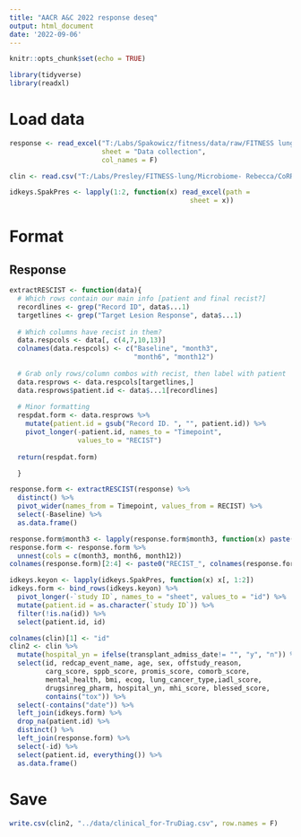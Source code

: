 ```yaml
---
title: "AACR A&C 2022 response deseq"
output: html_document
date: '2022-09-06'
---
```


```r
knitr::opts_chunk$set(echo = TRUE)

library(tidyverse)
library(readxl)
```

# Load data

```r
response <- read_excel("T:/Labs/Spakowicz/fitness/data/raw/FITNESS lung RECIST final collection.xlsx",
                       sheet = "Data collection",
                       col_names = F)

clin <- read.csv("T:/Labs/Presley/FITNESS-lung/Microbiome- Rebecca/CoRR5512FITNESSCalcu_DATA_2022-05-31_0923.csv", stringsAsFactors = F)

idkeys.SpakPres <- lapply(1:2, function(x) read_excel(path =                                             "T:/Labs/Presley/FITNESS-lung/Microbiome- Rebecca/OSU-18055 shared patient log.xlsx",
                                             sheet = x))
```

# Format

## Response

```r
extractRESCIST <- function(data){
  # Which rows contain our main info [patient and final recist?]
  recordlines <- grep("Record ID", data$...1)
  targetlines <- grep("Target Lesion Response", data$...1)
  
  # Which columns have recist in them?
  data.respcols <- data[, c(4,7,10,13)]
  colnames(data.respcols) <- c("Baseline", "month3", 
                               "month6", "month12")
  
  # Grab only rows/column combos with recist, then label with patient
  data.resprows <- data.respcols[targetlines,]
  data.resprows$patient.id <- data$...1[recordlines]
  
  # Minor formatting
  respdat.form <- data.resprows %>%
    mutate(patient.id = gsub("Record ID. ", "", patient.id)) %>%
    pivot_longer(-patient.id, names_to = "Timepoint",
                 values_to = "RECIST")
  
  return(respdat.form)

  }
```

```r
response.form <- extractRESCIST(response) %>%
  distinct() %>%
  pivot_wider(names_from = Timepoint, values_from = RECIST) %>%
  select(-Baseline) %>%
  as.data.frame() 

response.form$month3 <- lapply(response.form$month3, function(x) paste(x, collapse = ", "))
response.form <- response.form %>%
  unnest(cols = c(month3, month6, month12))
colnames(response.form)[2:4] <- paste0("RECIST_", colnames(response.form[2:4]))
```

```r
idkeys.keyon <- lapply(idkeys.SpakPres, function(x) x[, 1:2])
idkeys.form <- bind_rows(idkeys.keyon) %>%
  pivot_longer(-`study ID`, names_to = "sheet", values_to = "id") %>%
  mutate(patient.id = as.character(`study ID`)) %>%
  filter(!is.na(id)) %>%
  select(patient.id, id)

colnames(clin)[1] <- "id"
clin2 <- clin %>%
  mutate(hospital_yn = ifelse(transplant_admiss_date!= "", "y", "n")) %>%
  select(id, redcap_event_name, age, sex, offstudy_reason, 
         carg_score, sppb_score, promis_score, comorb_score,
         mental_health, bmi, ecog, lung_cancer_type,iadl_score,
         drugsinreg_pharm, hospital_yn, mhi_score, blessed_score,
         contains("tox")) %>%
  select(-contains("date")) %>%
  left_join(idkeys.form) %>%
  drop_na(patient.id) %>%
  distinct() %>%
  left_join(response.form) %>%
  select(-id) %>%
  select(patient.id, everything()) %>%
  as.data.frame()
```



# Save

```r
write.csv(clin2, "../data/clinical_for-TruDiag.csv", row.names = F)
```
